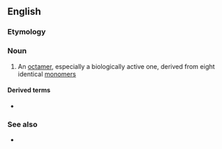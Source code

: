 ==English==

===Etymology===
{{prefix|en|homo|octamer}}

===Noun===
{{en-noun}}

# {{lb|en|chemistry|biochemistry}} An [[octamer]], especially a biologically active one, derived from eight identical [[monomer]]s

====Derived terms====
* {{l|en|homooctameric}}

===See also===
* {{l|en|heterooctamer}}